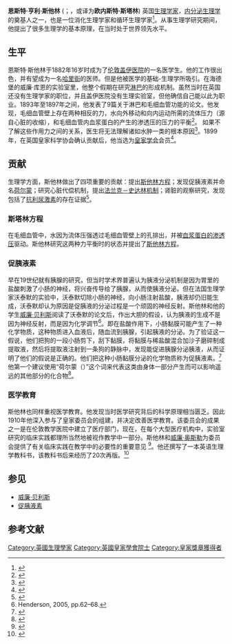 {{Infobox person
|name              = 恩斯特·斯他林
|image             = Ernest Starling portrait.jpg
|image_size       = 
|caption           = 恩斯特·斯他林
|birth_date        = {{Birth date|1866|4|17|df=y}}
|birth_place={{flag|UK}}[[伦敦|伦敦]]
|death_date= {{death date and age|1927|5|2|1866|4|17|df=y}}
|death_place={{flag|Jamaica}}，{{link-en|金斯顿港口|Kingston Harbour}}
|residence         =
|citizenship       =
|nationality= {{flag|UK}}
|ethnicity         =
|field=[[生理学|生理学]]
|occupation=[[生理学家|生理学家]]
| education = [[伦敦大学学院|伦敦大学学院]]
|alma_mater        =
|doctoral_advisor  =
|doctoral_students =
|known_for= [[法兰克－史达林机制|法兰克－史达林机制]]<br>[[促胰液素|促胰液素]]发现者
|author_abbrev_bot =
|author_abbrev_zoo =
|influences        =
|influenced        =
|awards=[[皇家奖章|皇家奖章]] {{small|（1913）}}
|religion          =
|footnotes         =
|signature         =
}}
'''恩斯特·亨利·斯他林''' ({{Lang-en|Ernest Henry Starling}}；{{bd|1866年|4月17日|1927年|5月2日}}，或译为'''欧内斯特·斯塔林''') 英国[[生理学家|生理学家]]，[[內分泌學|内分泌生理学]]的奠基人之一，也是一位消化生理学家和循环生理学家<ref>{{cite web|title=欧内斯特·斯塔林（Ernest Henry Starling）|url=http://sljpkc.fudan.edu.cn/Physio7/page4-1b.html|access-date=2020-10-13|archive-date=2020-10-13|archive-url=https://web.archive.org/web/20201013152203/http://sljpkc.fudan.edu.cn/Physio7/page4-1b.html|dead-url=no}}</ref>。从事生理学研究期间，他提出了很多生理学的基本原理，在当时处于世界领先水平。

==生平==
恩斯特·斯他林于1882年16岁时成为了[[伦敦|伦敦]][[盖伊医院|盖伊医院]]的一名医学生。他的工作很出色，并有望成为一名[[哈里街|哈里街]]的医师。但是他被医学的基础-生理学所吸引。在海德堡的威廉·库恩的实验室里，他整个假期在研究[[淋巴|淋巴]]的形成机制。虽然当时在英国还没有生理学家的职位，并且盖伊医院没有生理实验室，但他确信自己能以此为职业。1893年至1897年之间，他发表了9篇关于淋巴和毛细血管功能的论文。他发现，毛细血管壁上存在两种相反的力，水向外移动和向内运动所需的流体压力（源自心脏的收缩），和毛细血管内血浆蛋白的产生的渗透压的压力的平衡<ref>{{cite journal|last1=斯他林|first1=E. H.|title=On the absorption of fluid from the connective tissue spaces|journal=J. Physiol.|date=1896|volume=19|issue=4|pages=312–326|doi=10.1113/jphysiol.1896.sp000596|pmc=1512609|pmid=16992325}}</ref>。 如果不了解这些作用力之间的关系，医生将无法理解诸如水肿一类的根本原因<ref>{{Cite journal|title=Ernest Henry Starling (1866-1927) on the Formation and Reabsorption of Lymph|url=https://www.karger.com/Article/FullText/362620|last=Fine|first=Leon G.|date=2014|journal=Nephron Physiology|issue=3|doi=10.1159/000362620|volume=126|pages=9–17|language=en|issn=1660-2137|pmid=24852245}}</ref>。1899年，在英国皇家科学协会确认贡献后，他当选为[[皇家学会|皇家学会]]会员<ref>{{Cite web|title=Starling; Ernest Henry (1866 - 1927)|url=https://catalogues.royalsociety.org/CalmView/Record.aspx?src=CalmView.Persons&id=NA7857&pos=1|accessdate=2020-10-13|work=皇家學會}}</ref>。

== 贡献 ==
生理学方面，斯他林做出了四项重要的贡献：提出[[斯塔林方程|斯他林方程]]；发现促胰液素并命名[[荷尔蒙|荷尔蒙]]；研究心脏代偿机制，提出[[法兰克－史达林机制|法兰克－史达林机制]]；肾脏的观察研究，发现包括了[[抗利尿激素|抗利尿激素]]的存在证据<ref name=b1>{{Citation|last=Henderson|first=John|title=斯他林的生平|year=2005|publisher=Published for the American Physiological Society by Oxford University Press|location=纽约|isbn=978-0-19-517780-0}}</ref>。

===斯塔林方程===
在毛细血管中，水因为流体压强透过毛细血管壁上的孔排出，并被[[胶体渗透压|血浆蛋白的渗透压]]驱动。斯他林研究这两种力平衡时的状态并提出了[[斯塔林方程|斯他林方程]]。

=== 促胰液素 ===
{{see also|促胰液素}}
早在19世纪就有胰腺的研究，但当时学术界普遍认为胰液分泌机制是因为胃里的盐酸刺激了小肠的神经，将兴奋传导给了胰腺，从而使胰液分泌。但在法国生理学家沃泰默的实验中，沃泰默切除小肠的神经，向小肠注射盐酸，胰液却仍旧能生成，沃泰默却认为原因是促胰液的分泌过程是一个顽固的神经反射。斯他林和他的学生[[威廉·贝利斯|威廉·贝利斯]]阅读了沃泰默的论文后，作出大胆的假设，认为胰液的生成不是因为神经反射，而是因为化学调节<ref>Henderson, 2005, pp.62–68.</ref>。即在盐酸作用下，小肠黏膜可能产生了一种化学物质，这种物质进入血液后，随血流到胰腺，引起胰液的分泌。为了验证这一假说，他们把狗的一段小肠剪下，刮下黏膜，将黏膜与稀盐酸混合加沙子磨碎制成提取液，然后将提取液注射到一条狗的静脉中，发现能促进胰腺分泌胰液，从而证明了他们的假说是正确的。他们把这种小肠黏膜分泌的化学物质称为促胰液素。<ref>{{cite journal|last1=Bayliss|first1=W. M.|last2=Starling|first2=E. H.|title=The mechanism of pancreatic secretion|journal=J. Physiol.|date=1902|volume=28|issue=5|pages=325–353|doi=10.1113/jphysiol.1902.sp000920|pmid=16992627|pmc=1540572}}</ref>
他第一个建议使用“荷尔蒙（{{lang-en|hormone}}）”这个词来代表这类由身体一部分产生而可以影响遥远的其他部分的化合物<ref name=Zarate2005>{{Citation | pmid=16353891 | last=Zárate | first=Arturo | last2=Saucedo | first2=Renata | publication-date= | year=2005 | title=[On the centennial of hormones. A tribute to Ernest H. Starling and William M. Bayliss] | volume=141 | issue=5 | periodical=Gaceta médica de México | pages=437–9}}</ref>。

=== 医学教育 ===
斯他林也同样重视医学教育。他发现当时医学研究背后的科学原理相当匮乏。因此1910年他深入参与了皇家委员会的组建，并决定改善医学教育。该委员会的成果之一是在伦敦教学医院中建立了医疗部门，现在，在每个大型医疗机构中，实验室研究的临床实践都理所当然地被视作教学中一部分。斯他林和[[威廉·奥斯勒|威廉·奥斯勒]]为委员会提供了有关临床实践在教学中的必要性的重要意见
<ref>{{cite journal|last1=Starling|first1=E. H.|title=The report of the Royal Commission in reference to medical teaching in London|url=https://archive.org/details/sim_british-medical-journal_1913-05-31_1/page/1168|journal=Br. Med. J.|date=May 31, 1913|pages=1168–1172|pmc=2299186|pmid=20766645|doi=10.1136/bmj.1.2733.1063|volume=1}}</ref>。他还撰写了一本英语生理学教科书，该教科书后来经历了20次再版。<ref>{{cite book|last1=Starling|first1=E. H.|title=Principles of human physiology|date=1912|publisher=J. & A. Churchill|location=London|edition=I}}</ref>

== 参见 ==
* [[威廉·贝利斯|威廉·贝利斯]]
* [[促胰液素|促胰液素]]

== 参考文献 ==
{{Reflist}}

{{皇家奖章获得者}}
{{Authority control}}
[[Category:英國生理學家|Category:英國生理學家]]
[[Category:英國皇家學會院士|Category:英國皇家學會院士]]
[[Category:皇家獎章獲得者|Category:皇家獎章獲得者]]